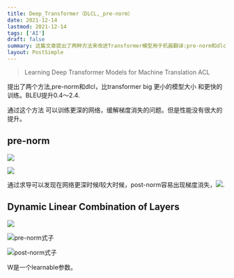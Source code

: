```yaml
---
title: Deep_Transformer（DLCL,_pre-norm）
date: 2021-12-14
lastmod: 2021-12-14
tags: ['AI']
draft: false
summary: 这篇文章提出了两种方法来改进Transformer模型用于机器翻译:pre-norm和dlcl。这些方法可以训练更深的网络,缓解梯度消失问题,同时减小模型大小并加快训练速度。实验结果显示BLEU分数提升0.4-2.4分,但整体性能提升不大。
layout: PostSimple
---
```


> Learning Deep Transformer Models for Machine Translation ACL

提出了两个方法,pre-norm和dlcl，比transformer big 更小的模型大小 和更快的训练。BLEU提升0.4～2.4.

通过这个方法 可以训练更深的网络，缓解梯度消失的问题。但是性能没有很大的提升。

## pre-norm

![](https://www.tzer.top/usr/uploads/2021/12/1836475694.png)

![](https://www.tzer.top/usr/uploads/2021/12/353755345.png)

通过求导可以发现在网络更深时候$l$较大时候，post-norm容易出现梯度消失，![](https://www.tzer.top/usr/uploads/2021/12/3450908376.png).

## Dynamic Linear Combination of Layers

![](https://www.tzer.top/usr/uploads/2021/12/696447278.png)

![pre-norm式子](https://www.tzer.top/usr/uploads/2021/12/3417847989.png)

![post-norm式子](https://www.tzer.top/usr/uploads/2021/12/1415597430.png)

W是一个learnable参数。

